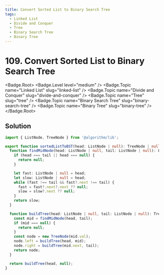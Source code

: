 ```yaml
---
title: Convert Sorted List to Binary Search Tree
tags:
  - Linked List
  - Divide and Conquer
  - Tree
  - Binary Search Tree
  - Binary Tree
---
```


# 109. Convert Sorted List to Binary Search Tree

<Badge.Root>
  <Badge.Level level="medium" />
  <Badge.Topic name="Linked List" slug="linked-list" />
  <Badge.Topic name="Divide and Conquer" slug="divide-and-conquer" />
  <Badge.Topic name="Tree" slug="tree" />
  <Badge.Topic name="Binary Search Tree" slug="binary-search-tree" />
  <Badge.Topic name="Binary Tree" slug="binary-tree" />
</Badge.Root>

## Solution

```typescript filename="solution.ts" copy
import { ListNode, TreeNode } from '@algorithm/lib';

export function sortedListToBST(head: ListNode | null): TreeNode | null {
  function findMidNode(head: ListNode | null, tail: ListNode | null): ListNode | null {
    if (head === tail || head === null) {
      return null;
    }

    let fast: ListNode | null = head;
    let slow: ListNode | null = head;
    while (fast !== tail && fast?.next !== tail) {
      fast = fast?.next?.next ?? null;
      slow = slow?.next ?? null;
    }
    return slow;
  }

  function buildTree(head: ListNode | null, tail: ListNode | null): TreeNode | null {
    const mid = findMidNode(head, tail);
    if (mid === null) {
      return null;
    }
    const node = new TreeNode(mid.val);
    node.left = buildTree(head, mid);
    node.right = buildTree(mid.next, tail);
    return node;
  }

  return buildTree(head, null);
}
```

<ProblemLink
  codingSite="leetcode"
  href="https://leetcode.com/problems/convert-sorted-list-to-binary-search-tree"
  title="Convert Sorted List to Binary Search Tree"
/>
